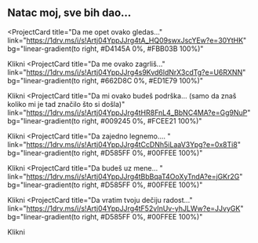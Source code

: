 ## Natac moj, sve bih dao...

<ProjectCard
  title="Da me opet ovako gledas..."
  link="https://1drv.ms/i/s!Artj04YppJJrg4tA_HQ09swxJscYEw?e=30YtHK"
  bg="linear-gradient(to right, #D4145A 0%, #FBB03B 100%)"
>
  Klikni
</ProjectCard>
<ProjectCard
  title="Da me ovako zagrliš..."
  link="https://1drv.ms/i/s!Artj04YppJJrg4s9Kvd6ldNrX3cdTg?e=U6RXNN"
  bg="linear-gradient(to right, #662D8C 0%, #ED1E79 100%)"
>
  Klikni
</ProjectCard>
<ProjectCard
  title="Da mi ovako budeš podrška... (samo da znaš koliko mi je tad značilo što si došla)"
  link="https://1drv.ms/i/s!Artj04YppJJrg4tHR8FnL4_BbNC4MA?e=Gg9NuP"
  bg="linear-gradient(to right, #009245 0%, #FCEE21 100%)"
>
  Klikni
</ProjectCard>
<ProjectCard
  title="Da zajedno legnemo.... "
  link="https://1drv.ms/i/s!Artj04YppJJrg4tCcDNh5iLaaV3Ypg?e=0x8Ti8"
  bg="linear-gradient(to right, #D585FF 0%, #00FFEE 100%)"
>
  Klikni
</ProjectCard>
<ProjectCard
  title="Da budeš uz mene... "
  link="https://1drv.ms/i/s!Artj04YppJJrg4tBbBqaT4OoXyTndA?e=jGKr2G"
  bg="linear-gradient(to right, #D585FF 0%, #00FFEE 100%)"
>
  Klikni
</ProjectCard>
<ProjectCard
  title="Da vratim tvoju dečiju radost..."
  link="https://1drv.ms/i/s!Artj04YppJJrg4tF52vInUv-yhJLWw?e=JJvyGK"
  bg="linear-gradient(to right, #D585FF 0%, #00FFEE 100%)"
>
  Klikni
</ProjectCard>



